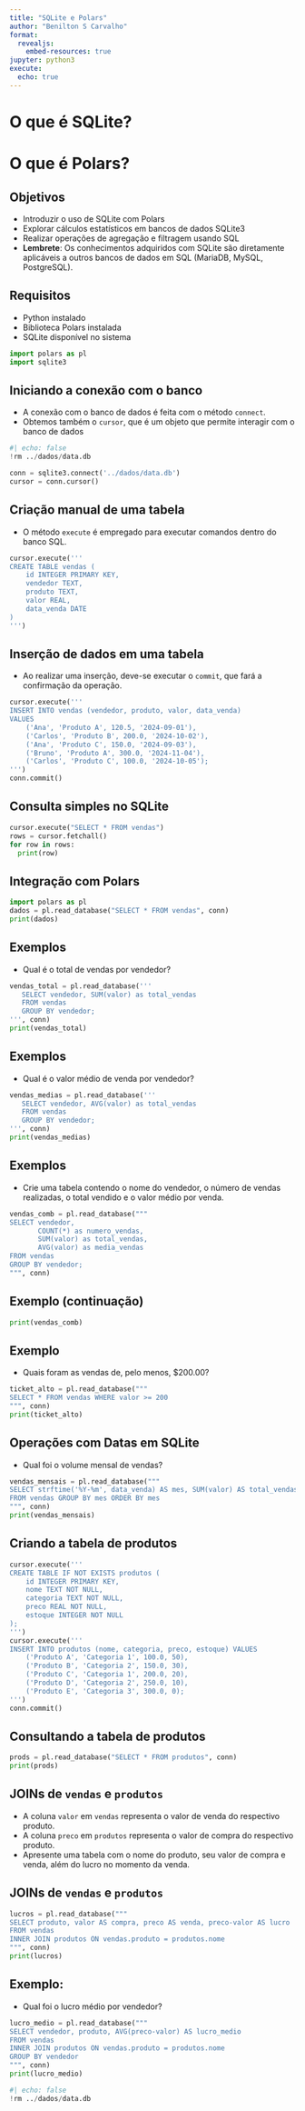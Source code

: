 ```yaml
---
title: "SQLite e Polars"
author: "Benilton S Carvalho"
format:
  revealjs:
    embed-resources: true
jupyter: python3
execute: 
  echo: true
---
```


# O que é SQLite?

# O que é Polars?

## Objetivos

- Introduzir o uso de SQLite com Polars
- Explorar cálculos estatísticos em bancos de dados SQLite3
- Realizar operações de agregação e filtragem usando SQL
- **Lembrete**: Os conhecimentos adquiridos com SQLite são diretamente aplicáveis a outros bancos de dados em SQL (MariaDB, MySQL, PostgreSQL).

## Requisitos

- Python instalado
- Biblioteca Polars instalada
- SQLite disponível no sistema

```python
import polars as pl
import sqlite3
```

## Iniciando a conexão com o banco

- A conexão com o banco de dados é feita com o método `connect`.
- Obtemos também o `cursor`, que é um objeto que permite interagir com o banco de dados

```python
#| echo: false
!rm ../dados/data.db
```


```python
conn = sqlite3.connect('../dados/data.db')
cursor = conn.cursor()
```

## Criação manual de uma tabela

- O método `execute` é empregado para executar comandos dentro do banco SQL.

```python
cursor.execute('''
CREATE TABLE vendas (
    id INTEGER PRIMARY KEY,
    vendedor TEXT,
    produto TEXT,
    valor REAL,
    data_venda DATE
)
''')
```

## Inserção de dados em uma tabela

- Ao realizar uma inserção, deve-se executar o `commit`, que fará a confirmação da operação.

```python
cursor.execute('''
INSERT INTO vendas (vendedor, produto, valor, data_venda)
VALUES
    ('Ana', 'Produto A', 120.5, '2024-09-01'),
    ('Carlos', 'Produto B', 200.0, '2024-10-02'),
    ('Ana', 'Produto C', 150.0, '2024-09-03'),
    ('Bruno', 'Produto A', 300.0, '2024-11-04'),
    ('Carlos', 'Produto C', 100.0, '2024-10-05');
''')
conn.commit()
```

## Consulta simples no SQLite

```python
cursor.execute("SELECT * FROM vendas")
rows = cursor.fetchall()
for row in rows:
  print(row)
```

## Integração com Polars

```python
import polars as pl
dados = pl.read_database("SELECT * FROM vendas", conn)
print(dados)
```

## Exemplos

- Qual é o total de vendas por vendedor?

```python
vendas_total = pl.read_database('''
   SELECT vendedor, SUM(valor) as total_vendas
   FROM vendas
   GROUP BY vendedor;
''', conn)
print(vendas_total)
```

## Exemplos

- Qual é o valor médio de venda por vendedor?

```python
vendas_medias = pl.read_database('''
   SELECT vendedor, AVG(valor) as total_vendas
   FROM vendas
   GROUP BY vendedor;
''', conn)
print(vendas_medias)
```

## Exemplos

- Crie uma tabela contendo o nome do vendedor, o número de vendas realizadas, o total vendido e o valor médio por venda.

```python
vendas_comb = pl.read_database("""
SELECT vendedor, 
       COUNT(*) as numero_vendas,
       SUM(valor) as total_vendas, 
       AVG(valor) as media_vendas
FROM vendas
GROUP BY vendedor;
""", conn)
```

## Exemplo (continuação)

```python
print(vendas_comb)
```

## Exemplo

- Quais foram as vendas de, pelo menos, $200.00?

```python
ticket_alto = pl.read_database("""
SELECT * FROM vendas WHERE valor >= 200
""", conn)
print(ticket_alto)
```


## Operações com Datas em SQLite

- Qual foi o volume mensal de vendas?

```python
vendas_mensais = pl.read_database("""
SELECT strftime('%Y-%m', data_venda) AS mes, SUM(valor) AS total_vendas
FROM vendas GROUP BY mes ORDER BY mes
""", conn)
print(vendas_mensais)
```

## Criando a tabela de produtos

```python
cursor.execute('''
CREATE TABLE IF NOT EXISTS produtos (
    id INTEGER PRIMARY KEY,
    nome TEXT NOT NULL,
    categoria TEXT NOT NULL,
    preco REAL NOT NULL,
    estoque INTEGER NOT NULL
);
''')
cursor.execute('''
INSERT INTO produtos (nome, categoria, preco, estoque) VALUES
    ('Produto A', 'Categoria 1', 100.0, 50),
    ('Produto B', 'Categoria 2', 150.0, 30),
    ('Produto C', 'Categoria 1', 200.0, 20),
    ('Produto D', 'Categoria 2', 250.0, 10),
    ('Produto E', 'Categoria 3', 300.0, 0);
''')
conn.commit()
```

## Consultando a tabela de produtos

```python
prods = pl.read_database("SELECT * FROM produtos", conn)
print(prods)
```

## JOINs de `vendas` e `produtos`

- A coluna `valor` em `vendas` representa o valor de venda do respectivo produto.
- A coluna `preco` em `produtos` representa o valor de compra do respectivo produto.
- Apresente uma tabela com o nome do produto, seu valor de compra e venda, além do lucro no momento da venda.

## JOINs de `vendas` e `produtos`

```python
lucros = pl.read_database("""
SELECT produto, valor AS compra, preco AS venda, preco-valor AS lucro
FROM vendas
INNER JOIN produtos ON vendas.produto = produtos.nome
""", conn)
print(lucros)
```

## Exemplo:

- Qual foi o lucro médio por vendedor?

```python
lucro_medio = pl.read_database("""
SELECT vendedor, produto, AVG(preco-valor) AS lucro_medio
FROM vendas
INNER JOIN produtos ON vendas.produto = produtos.nome
GROUP BY vendedor
""", conn)
print(lucro_medio)
```

```python
#| echo: false
!rm ../dados/data.db
```
